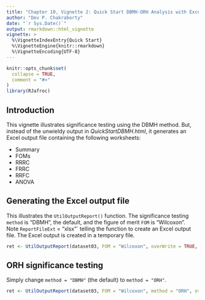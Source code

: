```yaml
---
title: "Chapter 10, Vignette 2: Quick Start DBMH-ORH Analysis with Excel Output"
author: "Dev P. Chakraborty"
date: "`r Sys.Date()`"
output: rmarkdown::html_vignette
vignette: >
  %\VignetteIndexEntry{Quick Start}
  %\VignetteEngine{knitr::rmarkdown}
  %\VignetteEncoding{UTF-8}
---
```


```r
knitr::opts_chunk$set(
  collapse = TRUE,
  comment = "#>"
)
library(RJafroc)
```

## Introduction
This vignette illustrates significance testing using the DBMH method. But, 
instead of the unwieldy output in *QuickStartDBMH.html*, it generates an 
Excel output file containing the following worksheets:

* Summary
* FOMs
* RRRC
* FRRC
* RRFC
* ANOVA


## Generating the Excel output file

This illustrates the `UtilOutputReport()` function. The significance testing `method` is "DBMH", the default, 
and the figure of merit `FOM` is  "Wilcoxon". Note `ReportFileExt` = "xlsx"` telling
the function to create an Excel output file. The Excel output is created in a temporary file.

```r
ret <- UtilOutputReport(dataset03, FOM = "Wilcoxon", overWrite = TRUE, ReportFileExt = "xlsx")
```             


## ORH significance testing
Simply change `method = "DBMH"` (the default) to `method = "ORH"`.


```r
ret <- UtilOutputReport(dataset03, FOM = "Wilcoxon", method = "ORH", overWrite = TRUE, ReportFileExt = "xlsx")
```             


